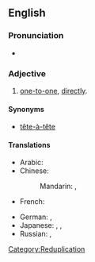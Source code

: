 ==English==

===Pronunciation===
*{{IPA|/hɛd.tu.hɛd/}}

===Adjective===
{{en-adj|-}}

#[[one-to-one]], [[directly]].

====Synonyms====
* [[tête-à-tête]]

====Translations====
{{trans-top|head-to-head}}
* Arabic: {{t|ar|وجها لوجه|alt=وجهاً لوجه|tr=wájhan li-wajh|sc=Arab}}
* Chinese:
*: Mandarin: {{t|cmn|面對面|sc=Hani|xs=Mandarin}},  {{t|cmn|面对面|tr=miànduìmiàn|sc=Hani|xs=Mandarin}}
* French: {{t+|fr|tête-à-tête}}
{{trans-mid}}
* German: {{t+|de|tête-à-tête}},  {{t|de|unter vier Augen}}
* Japanese: {{t-|ja|内緒|alt=内緒の|tr=ないしょの, naisho-no|sc=Jpan}},  {{t|ja|二人っきり|tr=ふたりっきり, futarikkiri|sc=Jpan}},  {{t|ja|相対|alt=相対の|tr=あいたいの, aitai-no|sc=Jpan}}
* Russian: {{t|ru|тет-а-тет|tr=tet-a-tét|sc=Cyrl}},  {{t|ru|с глазу на глаз|tr=s glázu ná glaz|sc=Cyrl}}
{{trans-bottom}}

[[Category:Reduplication]]